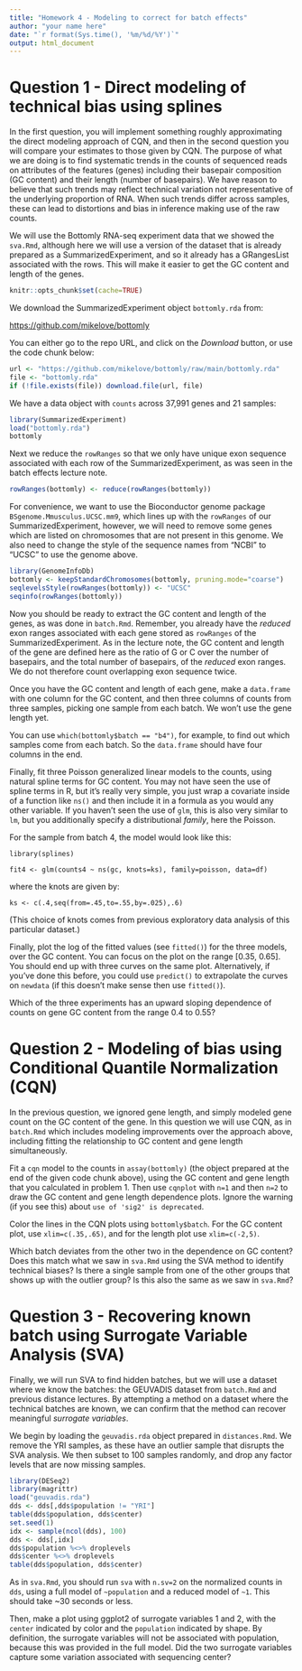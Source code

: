 ```yaml
---
title: "Homework 4 - Modeling to correct for batch effects"
author: "your name here"
date: "`r format(Sys.time(), '%m/%d/%Y')`"
output: html_document
---
```


# Question 1 - Direct modeling of technical bias using splines

In the first question, you will implement something roughly
approximating the direct modeling approach of CQN, and then in the
second question you will compare your estimates to those given by
CQN. The purpose of what we are doing is to find systematic trends in
the counts of sequenced reads on attributes of the features (genes)
including their basepair composition (GC content) and their length
(number of basepairs). We have reason to believe that such trends
may reflect technical variation not representative of the underlying
proportion of RNA. When such trends differ across samples, these can
lead to distortions and bias in inference making use of the raw
counts.

We will use the Bottomly RNA-seq experiment data that we showed
the `sva.Rmd`, although here we will use a version of the dataset that
is already prepared as a SummarizedExperiment, and so it already has a
GRangesList associated with the rows. This will make it easier to get
the GC content and length of the genes.

```r
knitr::opts_chunk$set(cache=TRUE)
```

We download the SummarizedExperiment object `bottomly.rda` from:

<https://github.com/mikelove/bottomly>

You can either go to the repo URL, and click on the *Download* button,
or use the code chunk below:

```r
url <- "https://github.com/mikelove/bottomly/raw/main/bottomly.rda"
file <- "bottomly.rda"
if (!file.exists(file)) download.file(url, file)
```

We have a data object with `counts` across 37,991 genes and 21
samples:

```r
library(SummarizedExperiment)
load("bottomly.rda")
bottomly
```

Next we reduce the `rowRanges` so that we only have unique exon
sequence associated with each row of the SummarizedExperiment, as was
seen in the batch effects lecture note.

```r
rowRanges(bottomly) <- reduce(rowRanges(bottomly))
```

For convenience, we want to use the Bioconductor genome package
`BSgenome.Mmusculus.UCSC.mm9`, which lines up with the `rowRanges` of
our SummarizedExperiment, however, we will need to remove some genes
which are listed on chromosomes that are not present in this
genome. We also need to change the style of the sequence names from
"NCBI" to "UCSC" to use the genome above.

```r
library(GenomeInfoDb)
bottomly <- keepStandardChromosomes(bottomly, pruning.mode="coarse")
seqlevelsStyle(rowRanges(bottomly)) <- "UCSC"
seqinfo(rowRanges(bottomly))
```

Now you should be ready to extract the GC content and length of the
genes, as was done in `batch.Rmd`. Remember, you already have the
*reduced* exon ranges associated with each gene stored as `rowRanges`
of the SummarizedExperiment. As in the lecture note, the GC content
and length of the gene are defined here as the ratio of G or C over
the number of basepairs, and the total number of basepairs, of the
*reduced* exon ranges. We do not therefore count overlapping exon
sequence twice.

Once you have the GC content and length of each gene, make a
`data.frame` with one column for the GC content, and then three columns of
counts from three samples, picking one sample from each batch. We
won't use the gene length yet.

You can use `which(bottomly$batch == "b4")`, for example, to find out
which samples come from each batch. So the `data.frame` should have
four columns in the end.

Finally, fit three Poisson generalized linear models to the counts,
using natural spline terms for GC content. You may not have seen the
use of spline terms in R, but it's really very simple, you just wrap
a covariate inside of a function like `ns()` and then include it in a
formula as you would any other variable. If you haven't seen the use
of `glm`, this is also very similar to `lm`, but you additionally
specify a distributional *family*, here the Poisson.

For the sample from batch 4, the model would look like this:

`library(splines)`

`fit4 <- glm(counts4 ~ ns(gc, knots=ks), family=poisson, data=df)`

where the knots are given by:

`ks <- c(.4,seq(from=.45,to=.55,by=.025),.6)`

(This choice of knots comes from previous exploratory data analysis of
this particular dataset.)

Finally, plot the log of the fitted values (see `fitted()`) for the
three models, over the GC content. You can focus on the plot on the
range [0.35, 0.65]. You should end up with three curves
on the same plot. Alternatively, if you've done this before, you could
use `predict()` to extrapolate the curves on `newdata` (if this
doesn't make sense then use `fitted()`).

Which of the three experiments has an upward sloping dependence of
counts on gene GC content from the range 0.4 to 0.55?

# Question 2 - Modeling of bias using Conditional Quantile Normalization (CQN)

In the previous question, we ignored gene length, and simply modeled
gene count on the GC content of the gene. In this question we
will use CQN, as in `batch.Rmd` which includes modeling improvements
over the approach above, including fitting the relationship to GC
content and gene length simultaneously. 

Fit a `cqn` model to the counts in `assay(bottomly)` (the object
prepared at the end of the given code 
chunk above), using the GC content and gene length that you
calculated in problem 1. Then use `cqnplot` with `n=1` and then `n=2`
to draw the GC content and gene length dependence plots. Ignore the
warning (if you see this) about `use of 'sig2' is deprecated`.

Color the lines in the CQN plots using `bottomly$batch`. For the
GC content plot, use `xlim=c(.35,.65)`, and for the length plot use
`xlim=c(-2,5)`.

Which batch deviates from the other two in the dependence on GC
content? Does this match what we saw in `sva.Rmd` using the SVA
method to identify technical biases? Is there a single sample from one
of the other groups that shows up with the outlier group? Is this also
the same as we saw in `sva.Rmd`?

# Question 3 - Recovering known batch using Surrogate Variable Analysis (SVA)

Finally, we will run SVA to find hidden batches, but we will use a dataset
where we know the batches: the GEUVADIS dataset from `batch.Rmd` and
previous distance lectures. By attempting a method on a dataset where
the technical batches are known, we can confirm that the method can
recover meaningful *surrogate variables*.

We begin by loading the `geuvadis.rda` object prepared in
`distances.Rmd`. We remove the YRI samples, as these have an outlier
sample that disrupts the SVA analysis. We then subset to 100 samples
randomly, and drop any factor levels that are now missing samples. 

```r
library(DESeq2)
library(magrittr)
load("geuvadis.rda")
dds <- dds[,dds$population != "YRI"]
table(dds$population, dds$center)
set.seed(1)
idx <- sample(ncol(dds), 100)
dds <- dds[,idx]
dds$population %<>% droplevels
dds$center %<>% droplevels
table(dds$population, dds$center)
```

As in `sva.Rmd`, you should run `sva` with `n.sv=2` on the normalized
counts in `dds`, using a full model of `~population` and a reduced
model of `~1`. This should take ~30 seconds or less.

Then, make a plot using ggplot2 of surrogate variables 1 and 2, with
the `center` indicated by color and the `population` indicated by
shape. By definition, the surrogate variables will not be associated
with population, because this was provided in the full model. Did the
two surrogate variables capture some variation associated with
sequencing center?
